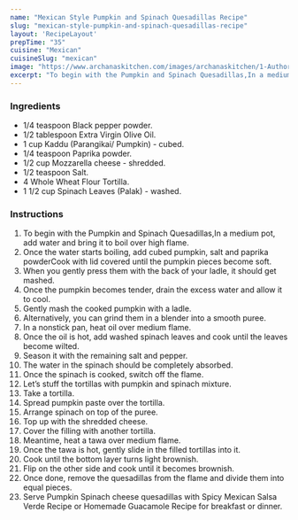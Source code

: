 ---
name: "Mexican Style Pumpkin and Spinach Quesadillas Recipe"
slug: "mexican-style-pumpkin-and-spinach-quesadillas-recipe"
layout: 'RecipeLayout'
prepTime: "35"
cuisine: "Mexican"
cuisineSlug: "mexican"
image: "https://www.archanaskitchen.com/images/archanaskitchen/1-Author/Karthika_Gopalakrishnan/Pumpkin_and_Spinach_Quesadillas.jpg"
excerpt: "To begin with the Pumpkin and Spinach Quesadillas,In a medium pot, add water and bring it to boil over high flame"
---

### Ingredients

- 1/4 teaspoon Black pepper powder.
- 1/2 tablespoon Extra Virgin Olive Oil.
- 1 cup Kaddu (Parangikai/ Pumpkin) - cubed.
- 1/4 teaspoon Paprika powder.
- 1/2 cup Mozzarella cheese - shredded.
- 1/2 teaspoon Salt.
- 4 Whole Wheat Flour Tortilla.
- 1 1/2 cup Spinach Leaves (Palak) - washed.

### Instructions

1. To begin with the Pumpkin and Spinach Quesadillas,In a medium pot, add water and bring it to boil over high flame.
1. Once the water starts boiling, add cubed pumpkin, salt and paprika powderCook with lid covered until the pumpkin pieces become soft.
1. When you gently press them with the back of your ladle, it should get mashed.
1. Once the pumpkin becomes tender, drain the excess water and allow it to cool.
1. Gently mash the cooked pumpkin with a ladle.
1. Alternatively, you can grind them in a blender into a smooth puree.
1. In a nonstick pan, heat oil over medium flame.
1. Once the oil is hot, add washed spinach leaves and cook until the leaves become wilted.
1. Season it with the remaining salt and pepper.
1. The water in the spinach should be completely absorbed.
1. Once the spinach is cooked, switch off the flame.
1. Let’s stuff the tortillas with pumpkin and spinach mixture.
1. Take a tortilla.
1. Spread pumpkin paste over the tortilla.
1. Arrange spinach on top of the puree.
1. Top up with the shredded cheese.
1. Cover the filling with another tortilla.
1. Meantime, heat a tawa over medium flame.
1. Once the tawa is hot, gently slide in the filled tortillas into it.
1. Cook until the bottom layer turns light brownish.
1. Flip on the other side and cook until it becomes brownish.
1. Once done, remove the quesadillas from the flame and divide them into equal pieces.
1. Serve Pumpkin Spinach cheese quesadillas with Spicy Mexican Salsa Verde Recipe  or Homemade Guacamole Recipe for breakfast or dinner.
